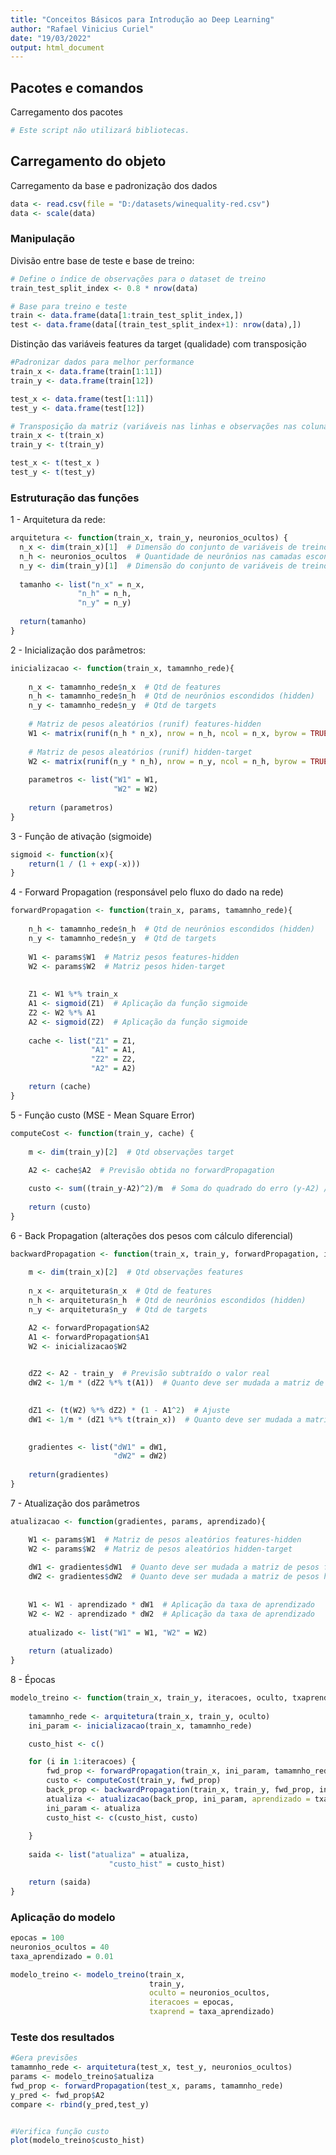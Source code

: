 ```yaml
---
title: "Conceitos Básicos para Introdução ao Deep Learning"
author: "Rafael Vinicius Curiel"
date: "19/03/2022"
output: html_document
---
```


## Pacotes e comandos

Carregamento dos pacotes  
```r
# Este script não utilizará bibliotecas.
```


## Carregamento do objeto

Carregamento da base e padronização dos dados
```r
data <- read.csv(file = "D:/datasets/winequality-red.csv")
data <- scale(data)
```



### Manipulação

Divisão entre base de teste e base de treino:
```r
# Define o índice de observações para o dataset de treino
train_test_split_index <- 0.8 * nrow(data)

# Base para treino e teste
train <- data.frame(data[1:train_test_split_index,])
test <- data.frame(data[(train_test_split_index+1): nrow(data),])
```



Distinção das variáveis features da target (qualidade) com transposição
```r
#Padronizar dados para melhor performance
train_x <- data.frame(train[1:11])
train_y <- data.frame(train[12])

test_x <- data.frame(test[1:11])
test_y <- data.frame(test[12])

# Transposição da matriz (variáveis nas linhas e observações nas colunas)
train_x <- t(train_x)
train_y <- t(train_y)

test_x <- t(test_x )
test_y <- t(test_y)
```



### Estruturação das funções

1 - Arquitetura da rede:
```r
arquitetura <- function(train_x, train_y, neuronios_ocultos) {
  n_x <- dim(train_x)[1]  # Dimensão do conjunto de variáveis de treino (linhas) para entrada
  n_h <- neuronios_ocultos  # Quantidade de neurônios nas camadas escondidas
  n_y <- dim(train_y)[1]  # Dimensão do conjunto de variáveis de treino pra saída
  
  tamanho <- list("n_x" = n_x,
               "n_h" = n_h,
               "n_y" = n_y)
  
  return(tamanho)
}
```


2 - Inicialização dos parâmetros:
```r
inicializacao <- function(train_x, tamamnho_rede){
    
    n_x <- tamamnho_rede$n_x  # Qtd de features
    n_h <- tamamnho_rede$n_h  # Qtd de neurônios escondidos (hidden)
    n_y <- tamamnho_rede$n_y  # Qtd de targets
    
    # Matriz de pesos aleatórios (runif) features-hidden    
    W1 <- matrix(runif(n_h * n_x), nrow = n_h, ncol = n_x, byrow = TRUE) * 0.01
    
    # Matriz de pesos aleatórios (runif) hidden-target    
    W2 <- matrix(runif(n_y * n_h), nrow = n_y, ncol = n_h, byrow = TRUE) * 0.01
    
    parametros <- list("W1" = W1,
                       "W2" = W2)
    
    return (parametros)
}
```


3 - Função de ativação (sigmoide)
```r
sigmoid <- function(x){
    return(1 / (1 + exp(-x)))
}
```


4 - Forward Propagation (responsável pelo fluxo do dado na rede)
```r
forwardPropagation <- function(train_x, params, tamamnho_rede){
    
    n_h <- tamamnho_rede$n_h  # Qtd de neurônios escondidos (hidden)
    n_y <- tamamnho_rede$n_y  # Qtd de targets
    
    W1 <- params$W1  # Matriz pesos features-hidden
    W2 <- params$W2  # Matriz pesos hiden-target
    
    
    Z1 <- W1 %*% train_x  
    A1 <- sigmoid(Z1)  # Aplicação da função sigmoide
    Z2 <- W2 %*% A1
    A2 <- sigmoid(Z2)  # Aplicação da função sigmoide
    
    cache <- list("Z1" = Z1,
                  "A1" = A1, 
                  "Z2" = Z2,
                  "A2" = A2)

    return (cache)
}
```


5 - Função custo (MSE - Mean Square Error)
```r
computeCost <- function(train_y, cache) {
    
    m <- dim(train_y)[2]  # Qtd observações target
    
    A2 <- cache$A2  # Previsão obtida no forwardPropagation

    custo <- sum((train_y-A2)^2)/m  # Soma do quadrado do erro (y-A2) / Qtd de observações
    
    return (custo)
}
```


6 - Back Propagation (alterações dos pesos com cálculo diferencial)
```r
backwardPropagation <- function(train_x, train_y, forwardPropagation, inicializacao, arquitetura){
    
    m <- dim(train_x)[2]  # Qtd observações features
    
    n_x <- arquitetura$n_x  # Qtd de features
    n_h <- arquitetura$n_h  # Qtd de neurônios escondidos (hidden)
    n_y <- arquitetura$n_y  # Qtd de targets

    A2 <- forwardPropagation$A2
    A1 <- forwardPropagation$A1
    W2 <- inicializacao$W2

    
    dZ2 <- A2 - train_y  # Previsão subtraído o valor real
    dW2 <- 1/m * (dZ2 %*% t(A1))  # Quanto deve ser mudada a matriz de pesos hidden-target

    
    dZ1 <- (t(W2) %*% dZ2) * (1 - A1^2)  # Ajuste
    dW1 <- 1/m * (dZ1 %*% t(train_x))  # Quanto deve ser mudada a matriz de pesos features-hidden

    
    gradientes <- list("dW1" = dW1, 
                       "dW2" = dW2)
    
    return(gradientes)
}
```


7 - Atualização dos parâmetros
```r
atualizacao <- function(gradientes, params, aprendizado){

    W1 <- params$W1  # Matriz de pesos aleatórios features-hidden
    W2 <- params$W2  # Matriz de pesos aleatórios hidden-target
    
    dW1 <- gradientes$dW1  # Quanto deve ser mudada a matriz de pesos features-hidden
    dW2 <- gradientes$dW2  # Quanto deve ser mudada a matriz de pesos hidden-target
    
    
    W1 <- W1 - aprendizado * dW1  # Aplicação da taxa de aprendizado
    W2 <- W2 - aprendizado * dW2  # Aplicação da taxa de aprendizado
    
    atualizado <- list("W1" = W1, "W2" = W2)
    
    return (atualizado)
}
```


8 - Épocas
```r
modelo_treino <- function(train_x, train_y, iteracoes, oculto, txaprend){
    
    tamamnho_rede <- arquitetura(train_x, train_y, oculto)
    ini_param <- inicializacao(train_x, tamamnho_rede)

    custo_hist <- c()

    for (i in 1:iteracoes) {
        fwd_prop <- forwardPropagation(train_x, ini_param, tamamnho_rede)
        custo <- computeCost(train_y, fwd_prop)
        back_prop <- backwardPropagation(train_x, train_y, fwd_prop, ini_param, tamamnho_rede)
        atualiza <- atualizacao(back_prop, ini_param, aprendizado = txaprend)
        ini_param <- atualiza
        custo_hist <- c(custo_hist, custo)
        
    }
    
    saida <- list("atualiza" = atualiza,
                      "custo_hist" = custo_hist)

    return (saida)
}
```


### Aplicação do modelo

```r
epocas = 100
neuronios_ocultos = 40
taxa_aprendizado = 0.01

modelo_treino <- modelo_treino(train_x,
                               train_y, 
                               oculto = neuronios_ocultos, 
                               iteracoes = epocas, 
                               txaprend = taxa_aprendizado)
```


### Teste dos resultados
```r
#Gera previsões
tamamnho_rede <- arquitetura(test_x, test_y, neuronios_ocultos)
params <- modelo_treino$atualiza
fwd_prop <- forwardPropagation(test_x, params, tamamnho_rede)
y_pred <- fwd_prop$A2
compare <- rbind(y_pred,test_y)


#Verifica função custo
plot(modelo_treino$custo_hist)
```
